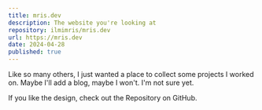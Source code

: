 ```yaml
---
title: mris.dev
description: The website you're looking at
repository: ilmimris/mris.dev
url: https://mris.dev
date: 2024-04-28
published: true
---
```



Like so many others, I just wanted a place to collect some projects I worked on. Maybe I'll add a blog, maybe I won't. I'm not sure yet.

If you like the design, check out the Repository on GitHub.

